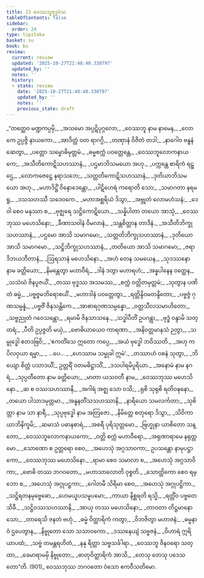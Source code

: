 ```yaml
---
title: 23 ဝေဿဘူဗုဒ္ဓဝံသ
tableOfContents: false
sidebar:
  order: 24
type: tipitaka
basket: su
book: bu
review:
  current: review
  updated: '2025-10-27T21:48:40.330797'
  updated_by: ''
  notes: ''
  history:
  - state: review
    date: '2025-10-27T21:48:40.330797'
    updated_by: ''
    notes: ''
    previous_state: draft
---
```



<ReviewStatus review={frontmatter.review} showDetails={true} />

<HypothesisAnnotation frontmatter={frontmatter} />

<DynamicBreadcrumb />

<Division number="1" book="bu" e="ch" v="21" p="368">

<Paragraph number="895" type="verses" book="bu">
_“တတ္ထေဝ မဏ္ဍကပ္ပမှိ,_  
_အသမော အပ္ပဋိပုဂ္ဂလော;_  
_ဝေဿဘူ နာမ နာမေန,_  
_လောကေ ဥပ္ပဇ္ဇိ နာယကော._  

</Paragraph>

</Division>
<Division number="2" book="bu" e="ch" v="21" p="369">

<Paragraph number="896" type="verses" book="bu">
_အာဒိတ္တံ ဝတ ရာဂဂ္ဂိ,_  
_တဏှာနံ ဝိဇိတံ တဒါ;_  
_နာဂေါဝ ဗန္ဓနံ ဆေတွာ,_  
_ပတ္တော သမ္ဗောဓိမုတ္တမံ._  

</Paragraph>

</Division>
<Division number="3" book="bu" e="ch" v="21" p="369">

<Paragraph number="897" type="verses" book="bu">
_ဓမ္မစက္ကံ ပဝတ္တေန္တေ,_  
_ဝေဿဘူလောကနာယကေ;_  
_အသီတိကောဋိသဟဿာနံ,_  
_ပဌမာဘိသမယော အဟု._  

</Paragraph>

</Division>
<Division number="4" book="bu" e="ch" v="21" p="369">

<Paragraph number="898" type="verses" book="bu">
_ပက္ကန္တေ စာရိကံ ရဋ္ဌေ,_  
_လောကဇေဋ္ဌေ နရာသဘေ;_  
_သတ္တတိကောဋိသဟဿာနံ,_  
_ဒုတိယာဘိသမယော အဟု._  

</Paragraph>

</Division>
<Division number="5" book="bu" e="ch" v="21" p="369">

<Paragraph number="899" type="verses" book="bu">
_မဟာဒိဋ္ဌိံ ဝိနောဒေန္တော,_  
_ပါဋိဟေရံ ကရောတိ သော;_  
_သမာဂတာ နရမရူ,_  
_ဒသသဟဿီ သဒေဝကေ._  

</Paragraph>

</Division>
<Division number="6" book="bu" e="ch" v="21" p="369">

<Paragraph number="900" type="verses" book="bu">
_မဟာအစ္ဆရိယံ ဒိသွာ,_  
_အဗ္ဘုတံ လောမဟံသနံ;_  
_ဒေဝါ စေဝ မနုဿာ စ,_  
_ဗုဇ္ဈရေ သဋ္ဌိကောဋိယော._  

</Paragraph>

</Division>
<Division number="7" book="bu" e="ch" v="21" p="369">

<Paragraph number="901" type="verses" book="bu">
_သန္နိပါတာ တယော အာသုံ,_  
_ဝေဿဘုဿ မဟေသိနော;_  
_ခီဏာသဝါနံ ဝိမလာနံ,_  
_သန္တစိတ္တာန တာဒိနံ._  

</Paragraph>

</Division>
<Division number="8" book="bu" e="ch" v="21" p="369">

<Paragraph number="902" type="verses" book="bu">
_အသီတိဘိက္ခုသဟဿာနံ,_  
_ပဌမော အာသိ သမာဂမော;_  
_သတ္တတိဘိက္ခုသဟဿာနံ,_  
_ဒုတိယော အာသိ သမာဂမော._  

</Paragraph>

</Division>
<Division number="9" book="bu" e="ch" v="21" p="369">

<Paragraph number="903" type="verses" book="bu">
_သဋ္ဌိဘိက္ခုသဟဿာနံ,_  
_တတိယော အာသိ သမာဂမော;_  
_ဇရာဒိဘယဘီတာနံ,_  
_ဩရသာနံ မဟေသိနော._  

</Paragraph>

</Division>
<Division number="10" book="bu" e="ch" v="21" p="369">

<Paragraph number="904" type="verses" book="bu">
_အဟံ တေန သမယေန,_  
_သုဒဿနော နာမ ခတ္တိယော;_  
_နိမန္တေတွာ မဟာဝီရံ,_  
_ဒါနံ ဒတွာ မဟာရဟံ;_  
_အန္နပါနေန ဝတ္ထေန,_  
_သသံဃံ ဇိနပူဇယိံ._  

</Paragraph>

</Division>
<Division number="11" book="bu" e="ch" v="21" p="369">

<Paragraph number="905" type="verses" book="bu">
_တဿ ဗုဒ္ဓဿ အသမဿ,_  
_စက္ကံ ဝတ္တိတမုတ္တမံ;_  
_သုတွာန ပဏိတံ ဓမ္မံ,_  
_ပဗ္ဗဇ္ဇမဘိရောစယိံ._  

</Paragraph>

</Division>
<Division number="12" book="bu" e="ch" v="21" p="369">

<Paragraph number="906" type="verses" book="bu">
_မဟာဒါနံ ပဝတ္တေတွာ,_  
_ရတ္တိန္ဒိဝမတန္ဒိတော;_  
_ပဗ္ဗဇ္ဇံ ဂုဏသမ္ပန္နံ,_  
_ပဗ္ဗဇိံ ဇိနသန္တိကေ._  

</Paragraph>

</Division>
<Division number="13" book="bu" e="ch" v="21" p="369">

<Paragraph number="907" type="verses" book="bu">
_အာစာရဂုဏသမ္ပန္နော,_  
_ဝတ္တသီလသမာဟိတော;_  
_သဗ္ဗညုတံ ဂဝေသန္တော,_  
_ရမာမိ ဇိနသာသနေ._  

</Paragraph>

</Division>
<Division number="14" book="bu" e="ch" v="21" p="369">

<Paragraph number="908" type="verses" book="bu">
_သဒ္ဓါပီတိံ ဥပဂန္တွာ,_  
_ဗုဒ္ဓံ ဝန္ဒာမိ သတ္ထရံ;_  
_ပီတိ ဥပ္ပဇ္ဇတိ မယှံ,_  
_ဗောဓိယာယေဝ ကာရဏာ._  

</Paragraph>

</Division>
<Division number="15" book="bu" e="ch" v="21" p="370">

<Paragraph number="909" type="verses" book="bu">
_အနိဝတ္တမာနသံ ဉတွာ,_  
_သမ္ဗုဒ္ဓေါ ဧတဒဗြဝိ;_  
_‘ဧကတိံသေ ဣတော ကပ္ပေ,_  
_အယံ ဗုဒ္ဓေါ ဘဝိဿတိ._  

</Paragraph>

</Division>
<Division number="16" book="bu" e="ch" v="21" p="370">

<Paragraph number="910" type="verses" book="bu">
_အဟု ကပိလဝှယာ ရမ္မာ,_  
_ …ပေ… _  
_ဟေဿာမ သမ္မုခါ ဣမံ’._  

</Paragraph>

</Division>
<Division number="17" book="bu" e="ch" v="21" p="370">

<Paragraph number="911" type="verses" book="bu">
_တဿာဟံ ဝစနံ သုတွာ,_  
_ဘိယျော စိတ္တံ ပသာဒယိံ;_  
ဥတ္တရိံ ဝတမဓိဋ္ဌာသိံ,_  
_ဒသပါရမိပူရိယာ._  

</Paragraph>

</Division>
<Division number="18" book="bu" e="ch" v="21" p="370">

<Paragraph number="912" type="verses" book="bu">
_အနောမံ နာမ နဂရံ,_  
_သုပ္ပတီတော နာမ ခတ္တိယော;_  
_မာတာ ယသဝတီ နာမ,_  
_ဝေဿဘုဿ မဟေသိနော._  

</Paragraph>

</Division>
<Division number="19" book="bu" e="ch" v="21" p="370">

<Paragraph number="913" type="verses" book="bu">
_ဆ စ ဝဿသဟဿာနိ,_  
_အဂါရံ အဇ္ဈ သော ဝသိ;_  
_ရုစိ သုရုစိ ရတိဝဍ္ဎနော,_  
_တယော ပါသာဒမုတ္တမာ._  

</Paragraph>

</Division>
<Division number="20" book="bu" e="ch" v="21" p="370">

<Paragraph number="914" type="verses" book="bu">
_အနူနတိံသသဟဿာနိ,_  
_နာရိယော သမလင်္ကတာ;_  
_သုစိတ္တာ နာမ သာ နာရီ,_  
_သုပ္ပဗုဒ္ဓေါ နာမ အတြဇော._  

</Paragraph>

</Division>
<Division number="21" book="bu" e="ch" v="21" p="370">

<Paragraph number="915" type="verses" book="bu">
_နိမိတ္တေ စတုရော ဒိသွာ,_  
_သိဝိကာယာဘိနိက္ခမိ;_  
_ဆမာသံ ပဓာနစာရံ,_  
_အစရီ ပုရိသုတ္တမော._  

</Paragraph>

</Division>
<Division number="22" book="bu" e="ch" v="21" p="370">

<Paragraph number="916" type="verses" book="bu">
_ဗြဟ္မုနာ ယာစိတော သန္တော,_  
_ဝေဿဘူလောကနာယကော;_  
_ဝတ္တိ စက္ကံ မဟာဝီရော,_  
_အရုဏာရာမေ နရုတ္တမော._  

</Paragraph>

</Division>
<Division number="23" book="bu" e="ch" v="21" p="370">

<Paragraph number="917" type="verses" book="bu">
_သောဏော စ ဥတ္တရော စေဝ,_  
_အဟေသုံ အဂ္ဂသာဝကာ;_  
ဥပသန္တော နာမုပဋ္ဌာကော,_  
_ဝေဿဘုဿ မဟေသိနော._  

</Paragraph>

</Division>
<Division number="24" book="bu" e="ch" v="21" p="370">

<Paragraph number="918" type="verses" book="bu">
_ရာမာ စေဝ သမာလာ စ,_  
_အဟေသုံ အဂ္ဂသာဝိကာ;_  
_ဗောဓိ တဿ ဘဂဝတော,_  
_မဟာသာလောတိ ဝုစ္စတိ._  

</Paragraph>

</Division>
<Division number="25" book="bu" e="ch" v="21" p="370">

<Paragraph number="919" type="verses" book="bu">
_သောတ္ထိကော စေဝ ရမ္ဘော စ,_  
_အဟေသုံ အဂ္ဂုပဋ္ဌကာ;_  
_ဂေါတမီ သိရိမာ စေဝ,_  
_အဟေသုံ အဂ္ဂုပဋ္ဌိကာ._  

</Paragraph>

</Division>
<Division number="26" book="bu" e="ch" v="21" p="370">

<Paragraph number="920" type="verses" book="bu">
_သဋ္ဌိရတနမုဗ္ဗေဓော,_  
_ဟေမယူပသမူပမော;_  
_ကာယာ နိစ္ဆရတိ ရသ္မိ,_  
_ရတ္တိံဝ ပဗ္ဗတေ သိခီ._  

</Paragraph>

</Division>
<Division number="27" book="bu" e="ch" v="21" p="370">

<Paragraph number="921" type="verses" book="bu">
_သဋ္ဌိဝဿသဟဿာနိ,_  
_အာယု တဿ မဟေသိနော;_  
_တာဝတာ တိဋ္ဌမာနော သော,_  
_တာရေသိ ဇနတံ ဗဟုံ._  

</Paragraph>

</Division>
<Division number="28" book="bu" e="ch" v="21" p="371">

<Paragraph number="922" type="verses" book="bu">
_ဓမ္မံ ဝိတ္ထာရိကံ ကတွာ,_  
_ဝိဘဇိတွာ မဟာဇနံ;_  
_ဓမ္မနာဝံ ဌပေတွာန,_  
_နိဗ္ဗုတော သော သသာဝကော._  

</Paragraph>

</Division>
<Division number="29" book="bu" e="ch" v="21" p="371">

<Paragraph number="923" type="verses" book="bu">
_ဒဿနေယျံ သဗ္ဗဇနံ,_  
_ဝိဟာရံ ဣရိယာပထံ;_  
_သဗ္ဗံ တမန္တရဟိတံ,_  
_နနု ရိတ္တာ သဗ္ဗသင်္ခါရာ._  

</Paragraph>

</Division>
<Division number="30" book="bu" e="ch" v="21" p="371">

<Paragraph number="924" type="verses" book="bu">
_ဝေဿဘူ ဇိနဝရော သတ္ထာ,_  
_ခေမာရာမမှိ နိဗ္ဗုတော;_  
_ဓာတုဝိတ္ထာရိကံ အာသိ,_  
_တေသု တေသု ပဒေသတော”တိ. (901)_  


</Paragraph>
</Division>

<Paragraph number="925" type="center" book="bu">
ဝေဿဘုဿ ဘဂဝတော ဝံသော ဧကဝီသတိမော.
</Paragraph>